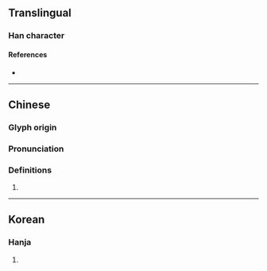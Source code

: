 {{character info}}
==Translingual==

===Han character===
{{Han char|rn=75|rad=木|as=10|sn=14|four=44961|canj=DJPA|ids=⿰木耆}}

====References====
* {{Han ref|kx=0544.190|dkj=15275|dj=0932.030|hdz=21260.080|uh=69B0|ud=27056|bh=E243|bd=57923}}

----

==Chinese==
{{zh-forms}}

===Glyph origin===
{{Han etym}}

===Pronunciation===
{{zh-pron
|m=zhī
|c=zi1,zi2
|mc=y
|oc=y
|cat=
}}

===Definitions===
{{zh-hanzi}}

# {{rfdef|zh}}

----

==Korean==

===Hanja===
{{ko-hanja|hangeul=지|eumhun=|rv=ji|mr=chi|y=ci}}

# {{rfdef|ko|sort=木10}}